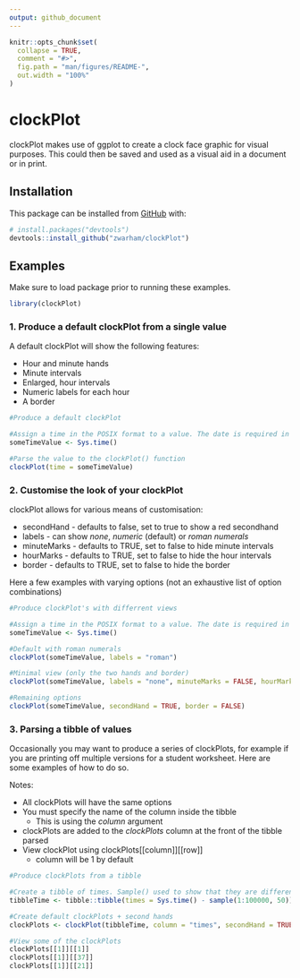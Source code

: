 ```yaml
---
output: github_document
---
```


```r
knitr::opts_chunk$set(
  collapse = TRUE,
  comment = "#>",
  fig.path = "man/figures/README-",
  out.width = "100%"
)
```

# clockPlot

clockPlot makes use of ggplot to create a clock face graphic for visual purposes. This could then be saved and used as a visual aid in a document or in print.

## Installation

This package can be installed from [GitHub](https://github.com/) with:

``` r
# install.packages("devtools")
devtools::install_github("zwarham/clockPlot")
```
## Examples

Make sure to load package prior to running these examples.

```r
library(clockPlot)
```

### 1. Produce a default clockPlot from a single value

A default clockPlot will show the following features:

* Hour and minute hands
* Minute intervals
* Enlarged, hour intervals
* Numeric labels for each hour
* A border

```r
#Produce a default clockPlot

#Assign a time in the POSIX format to a value. The date is required in POSIX but is ignored in a clockPlot
someTimeValue <- Sys.time()

#Parse the value to the clockPlot() function
clockPlot(time = someTimeValue)
```

### 2. Customise the look of your clockPlot

clockPlot allows for various means of customisation:

* secondHand - defaults to false, set to true to show a red secondhand
* labels - can show *none*, *numeric* (default) or *roman numerals*
* minuteMarks - defaults to TRUE, set to false to hide minute intervals
* hourMarks - defaults to TRUE, set to false to hide the hour intervals
* border - defaults to TRUE, set to false to hide the border

Here a few examples with varying options (not an exhaustive list of option combinations)

```r
#Produce clockPlot's with differrent views

#Assign a time in the POSIX format to a value. The date is required in POSIX but is ignored in a clockPlot
someTimeValue <- Sys.time()

#Default with roman numerals
clockPlot(someTimeValue, labels = "roman")

#Minimal view (only the two hands and border)
clockPlot(someTimeValue, labels = "none", minuteMarks = FALSE, hourMarks = FALSE)

#Remaining options
clockPlot(someTimeValue, secondHand = TRUE, border = FALSE)
```

### 3. Parsing a tibble of values

Occasionally you may want to produce a series of clockPlots, for example if you are printing off multiple versions for a student worksheet. Here are some examples of how to do so.

Notes:

* All clockPlots will have the same options
* You must specify the name of the column inside the tibble
  * This is using the *column* argument
* clockPlots are added to the *clockPlots* column at the front of the tibble parsed
* View clockPlot using clockPlots[[column]][[row]]
  * column will be 1 by default

```r
#Produce clockPlots from a tibble

#Create a tibble of times. Sample() used to show that they are different plots
tibbleTime <- tibble::tibble(times = Sys.time() - sample(1:100000, 50))

#Create default clockPlots + second hands
clockPlots <- clockPlot(tibbleTime, column = "times", secondHand = TRUE)

#View some of the clockPlots
clockPlots[[1]][[1]]
clockPlots[[1]][[37]]
clockPlots[[1]][[21]]
```
